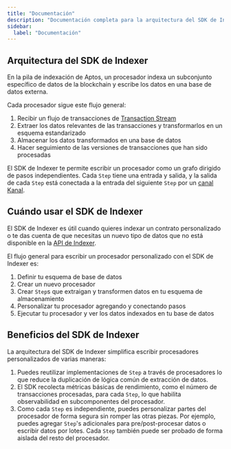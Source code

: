 ```yaml
---
title: "Documentación"
description: "Documentación completa para la arquitectura del SDK de Indexer de Aptos, desarrollo de procesadores e implementación de pipeline de datos personalizado"
sidebar:
  label: "Documentación"
---
```



## Arquitectura del SDK de Indexer

En la pila de indexación de Aptos, un procesador indexa un subconjunto específico de datos de la blockchain y escribe los datos en una base de datos externa.

Cada procesador sigue este flujo general:

1. Recibir un flujo de transacciones de [Transaction Stream](/es/build/indexer/txn-stream)
2. Extraer los datos relevantes de las transacciones y transformarlos en un esquema estandarizado
3. Almacenar los datos transformados en una base de datos
4. Hacer seguimiento de las versiones de transacciones que han sido procesadas

El SDK de Indexer te permite escribir un procesador como un grafo dirigido de pasos independientes.
Cada `Step` tiene una entrada y salida, y la salida de cada `Step` está conectada a la entrada del siguiente `Step` por un [canal Kanal](https://github.com/fereidani/kanal).

<center>
  <ThemedImage
    alt="Arquitectura de Procesador Personalizado del SDK de Indexer"
    sources={{
light: '~/images/indexer-custom-processor-light.svg',
dark: '~/images/indexer-custom-processor-dark.svg',
}}
  />
</center>

## Cuándo usar el SDK de Indexer

El SDK de Indexer es útil cuando quieres indexar un contrato personalizado o te das cuenta de que necesitas un nuevo tipo de datos que no está disponible en la [API de Indexer](/es/build/indexer/indexer-api).

El flujo general para escribir un procesador personalizado con el SDK de Indexer es:

1. Definir tu esquema de base de datos
2. Crear un nuevo procesador
3. Crear `Step`s que extraigan y transformen datos en tu esquema de almacenamiento
4. Personalizar tu procesador agregando y conectando pasos
5. Ejecutar tu procesador y ver los datos indexados en tu base de datos

## Beneficios del SDK de Indexer

La arquitectura del SDK de Indexer simplifica escribir procesadores personalizados de varias maneras:

1. Puedes reutilizar implementaciones de `Step` a través de procesadores lo que reduce la duplicación de lógica común de extracción de datos.
2. El SDK recolecta métricas básicas de rendimiento, como el número de transacciones procesadas, para cada `Step`, lo que habilita observabilidad en subcomponentes del procesador.
3. Como cada `Step` es independiente, puedes personalizar partes del procesador de forma segura sin romper las otras piezas.
   Por ejemplo, puedes agregar `Step`'s adicionales para pre/post-procesar datos o escribir datos por lotes. Cada `Step` también puede ser probado de forma aislada del resto del procesador.
